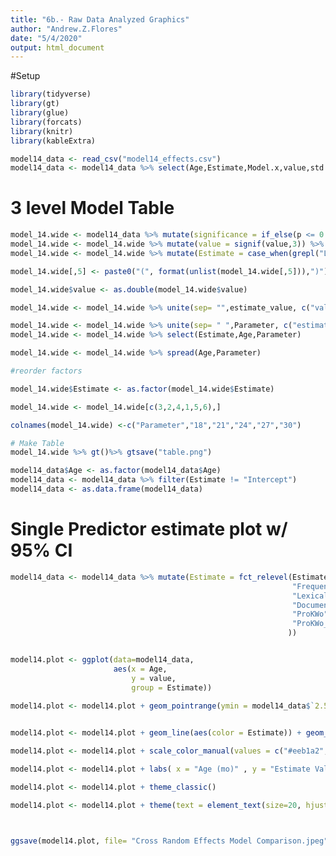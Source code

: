 ```yaml
---
title: "6b.- Raw Data Analyzed Graphics"
author: "Andrew.Z.Flores"
date: "5/4/2020"
output: html_document
---
```

#Setup
```r
library(tidyverse)
library(gt)
library(glue)
library(forcats)
library(knitr)
library(kableExtra)
```

```r
model14_data <- read_csv("model14_effects.csv")
model14_data <- model14_data %>% select(Age,Estimate,Model.x,value,std.error,p,`2.5%`,`97.5%`)
```

# 3 level Model Table
```r
model_14.wide <- model14_data %>% mutate(significance = if_else(p <= 0.05,"*"," "))
model_14.wide <- model_14.wide %>% mutate(value = signif(value,3)) %>% mutate(std.error = signif(std.error,2))
model_14.wide <- model_14.wide %>% mutate(Estimate = case_when(grepl("Lexical_Diversity",Estimate)~"Lexical Diversity",grepl("Document_Diversity",Estimate)~"Document Diversity", grepl("ProKWo_Shuffle",Estimate)~"Pro-KWo Shuffle",grepl("ProKWo",Estimate)~"Pro-KWo",TRUE ~as.character(.$Estimate)))

model_14.wide[,5] <- paste0("(", format(unlist(model_14.wide[,5])),")")

model_14.wide$value <- as.double(model_14.wide$value)

model_14.wide <- model_14.wide %>% unite(sep= "",estimate_value, c("value","significance")) 

model_14.wide <- model_14.wide %>% unite(sep= " ",Parameter, c("estimate_value","std.error"))
model_14.wide <- model_14.wide %>% select(Estimate,Age,Parameter)

model_14.wide <- model_14.wide %>% spread(Age,Parameter)

#reorder factors

model_14.wide$Estimate <- as.factor(model_14.wide$Estimate)

model_14.wide <- model_14.wide[c(3,2,4,1,5,6),]

colnames(model_14.wide) <-c("Parameter","18","21","24","27","30")

# Make Table
model_14.wide %>% gt()%>% gtsave("table.png")
```





```r
model14_data$Age <- as.factor(model14_data$Age)
model14_data <- model14_data %>% filter(Estimate != "Intercept")
model14_data <- as.data.frame(model14_data)
```

# Single Predictor estimate plot w/ 95% CI
```r

model14_data <- model14_data %>% mutate(Estimate = fct_relevel(Estimate,
                                                               "Frequency",
                                                               "Lexical_Diversity",
                                                               "Document_Diversity",
                                                               "ProKWo",
                                                               "ProKWo_Shuffle"
                                                              ))


model14.plot <- ggplot(data=model14_data, 
                       aes(x = Age,
                           y = value, 
                           group = Estimate)) 

model14.plot <- model14.plot + geom_pointrange(ymin = model14_data$`2.5%` ,ymax= model14_data$`97.5%`)

  
model14.plot <- model14.plot + geom_line(aes(color = Estimate)) + geom_point(aes(color = Estimate))

model14.plot <- model14.plot + scale_color_manual(values = c("#eeb1a2","#02a699","#f45c51","#274dc6","#000000"), labels = c("Frequency", "Lexical Diversity", "Document Diversity", "Pro-KWo","Pro-KWo Shuffle"))

model14.plot <- model14.plot + labs( x = "Age (mo)" , y = "Estimate Value")     

model14.plot <- model14.plot + theme_classic() 

model14.plot <- model14.plot + theme(text = element_text(size=20, hjust = 0.5), legend.position = "right", legend.title = element_blank())



ggsave(model14.plot, file= "Cross Random Effects Model Comparison.jpeg", width = 14, height = 7)
```




